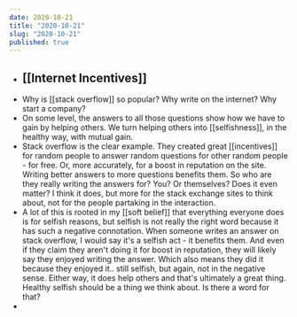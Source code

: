 ```yaml
---
date: 2020-10-21
title: "2020-10-21"
slug: "2020-10-21"
published: true
---
```

- ## [[Internet Incentives]]
- Why is [[stack overflow]] so popular? Why write on the internet? Why start a company? 
- On some level, the answers to all those questions show how we have to gain by helping others. We turn helping others into [[selfishness]], in the healthy way, with mutual gain. 
- Stack overflow is the clear example. They created great [[incentives]] for random people to answer random questions for other random people - for free. Or, more accurately, for a boost in reputation on the site. Writing better answers to more questions benefits them. So who are they really writing the answers for? You? Or themselves? Does it even matter? I think it does, but more for the stack exchange sites to think about, not for the people partaking in the interaction.
- A lot of this is rooted in my [[soft belief]] that everything everyone does is for selfish reasons, but selfish is not really the right word because it has such a negative connotation. When someone writes an answer on stack overflow, I would say it's a selfish act - it benefits them. And even if they claim they aren't doing it for boost in reputation, they will likely say they enjoyed writing the answer. Which also means they did it because they enjoyed it.. still selfish, but again, not in the negative sense. Either way, it does help others and that's ultimately a great thing. Healthy selfish should be a thing we think about. Is there a word for that? 
- 
